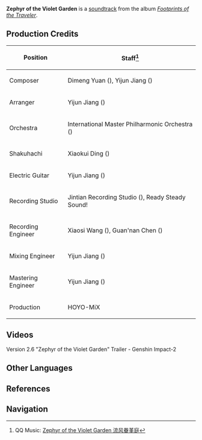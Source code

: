 {{Soundtrack Infobox
|title          = Zephyr of the Violet Garden
|image          = Footprints of the Traveler.png
|album          = Footprints of the Traveler
|disc           =
|number         = 13
|featured       =
|featured2      =
|featured3      =
|featured_disc  =
|featured_disc2 =
|featured_disc3 =
|youtube_id     = ux4Il-1FvrU
|spotify_id     = 6HBcf4WPcGYVgfwg1VYGuo
|played_in      = Version Trailer
|during         = [https://youtu.be/LqCwQicfMuc Version 2.6 "Zephyr of the Violet Garden" Trailer]
|domain         =
|previous       = When the Sakura Bloom (Soundtrack)
|next           = Hidden Dreams in the Depths (Soundtrack)
}}
'''Zephyr of the Violet Garden''' is a [[soundtrack]] from the album ''[[Footprints of the Traveler]]''.

==Production Credits==
{| class="wikitable" style="text-align:left; height:0.5em"
! Position
! Staff<ref>QQ Music: [https://y.qq.com/n/ryqq/songDetail/372680325 Zephyr of the Violet Garden 流风眷堇庭]</ref>
|-
! Composer
| Dimeng Yuan ({{zh|苑迪萌}}), Yijun Jiang ({{zh|姜以君}})
|-
! Arranger
| Yijun Jiang ({{zh|姜以君}})
|-
! Orchestra
| International Master Philharmonic Orchestra ({{zh|国际首席爱乐乐团}})
|-
! Shakuhachi
| Xiaokui Ding ({{zh|丁晓逵}})
|-
! Electric Guitar
| Yijun Jiang ({{zh|姜以君}})
|-
! Recording Studio
| Jintian Recording Studio ({{zh|金田录音棚}}), Ready Steady Sound!
|-
! Recording Engineer
| Xiaosi Wang ({{zh|王小四}}), Guan'nan Chen ({{zh|陈冠男}})
|-
! Mixing Engineer
| Yijun Jiang ({{zh|姜以君}})
|-
! Mastering Engineer
| Yijun Jiang ({{zh|姜以君}})
|-
! Production
| HOYO-MiX
|}

==Videos==
<gallery hideaddbutton="true" captionalign="center">
Version 2.6 "Zephyr of the Violet Garden" Trailer - Genshin Impact-2
</gallery>
<!--
==Trivia==
-->
==Other Languages==
{{Transclude|Version/2.6|Other Languages}}

==References==
{{Reflist}}

==Navigation==
{{Soundtrack Navbox|Footprints of the Traveler}}